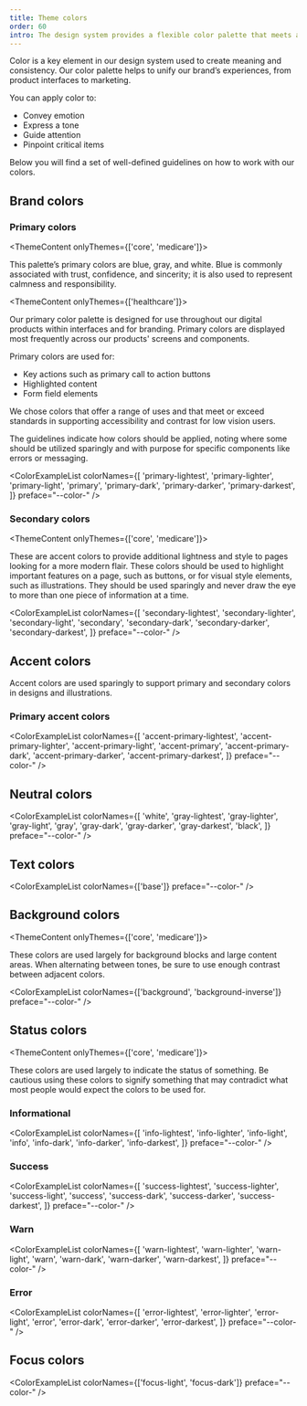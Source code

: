 ```yaml
---
title: Theme colors
order: 60
intro: The design system provides a flexible color palette that meets accessible color contrast requirements.
---
```



Color is a key element in our design system used to create meaning and consistency. Our color palette helps to unify our brand’s experiences, from product interfaces to marketing.

You can apply color to:

- Convey emotion
- Express a tone
- Guide attention
- Pinpoint critical items

Below you will find a set of well-defined guidelines on how to work with our colors.

## Brand colors

### Primary colors

<ThemeContent onlyThemes={['core', 'medicare']}>

This palette’s primary colors are blue, gray, and white. Blue is commonly associated with trust, confidence, and sincerity; it is also used to represent calmness and responsibility.

</ThemeContent>

<ThemeContent onlyThemes={['healthcare']}>

Our primary color palette is designed for use throughout our digital products within interfaces and for branding. Primary colors are displayed most frequently across our products' screens and components.

Primary colors are used for:

- Key actions such as primary call to action buttons
- Highlighted content
- Form field elements

We chose colors that offer a range of uses and that meet or exceed standards in supporting accessibility and contrast for low vision users.

The guidelines indicate how colors should be applied, noting where some should be utilized sparingly and with purpose for specific components like errors or messaging.

</ThemeContent>

<ColorExampleList
  colorNames={[
    'primary-lightest',
    'primary-lighter',
    'primary-light',
    'primary',
    'primary-dark',
    'primary-darker',
    'primary-darkest',
  ]}
  preface="--color-"
/>

### Secondary colors

<ThemeContent onlyThemes={['core', 'medicare']}>

These are accent colors to provide additional lightness and style to pages looking for a more modern flair. These colors should be used to highlight important features on a page, such as buttons, or for visual style elements, such as illustrations. They should be used sparingly and never draw the eye to more than one piece of information at a time.

</ThemeContent>

<ColorExampleList
  colorNames={[
    'secondary-lightest',
    'secondary-lighter',
    'secondary-light',
    'secondary',
    'secondary-dark',
    'secondary-darker',
    'secondary-darkest',
  ]}
  preface="--color-"
/>

## Accent colors

Accent colors are used sparingly to support primary and secondary colors in designs and illustrations.

### Primary accent colors

<ColorExampleList
  colorNames={[
    'accent-primary-lightest',
    'accent-primary-lighter',
    'accent-primary-light',
    'accent-primary',
    'accent-primary-dark',
    'accent-primary-darker',
    'accent-primary-darkest',
  ]}
  preface="--color-"
/>

## Neutral colors

<ColorExampleList
  colorNames={[
    'white',
    'gray-lightest',
    'gray-lighter',
    'gray-light',
    'gray',
    'gray-dark',
    'gray-darker',
    'gray-darkest',
    'black',
  ]}
  preface="--color-"
/>

## Text colors

<ColorExampleList colorNames={['base']} preface="--color-" />

## Background colors

<ThemeContent onlyThemes={['core', 'medicare']}>

These colors are used largely for background blocks and large content areas. When alternating between tones, be sure to use enough contrast between adjacent colors.

</ThemeContent>

<ColorExampleList colorNames={['background', 'background-inverse']} preface="--color-" />

## Status colors

<ThemeContent onlyThemes={['core', 'medicare']}>

These colors are used largely to indicate the status of something.
Be cautious using these colors to signify something that may contradict what most people would expect the colors to be used for.

</ThemeContent>

### Informational

<ColorExampleList
  colorNames={[
    'info-lightest',
    'info-lighter',
    'info-light',
    'info',
    'info-dark',
    'info-darker',
    'info-darkest',
  ]}
  preface="--color-"
/>

### Success

<ColorExampleList
  colorNames={[
    'success-lightest',
    'success-lighter',
    'success-light',
    'success',
    'success-dark',
    'success-darker',
    'success-darkest',
  ]}
  preface="--color-"
/>

### Warn

<ColorExampleList
  colorNames={[
    'warn-lightest',
    'warn-lighter',
    'warn-light',
    'warn',
    'warn-dark',
    'warn-darker',
    'warn-darkest',
  ]}
  preface="--color-"
/>

### Error

<ColorExampleList
  colorNames={[
    'error-lightest',
    'error-lighter',
    'error-light',
    'error',
    'error-dark',
    'error-darker',
    'error-darkest',
  ]}
  preface="--color-"
/>

## Focus colors

<ColorExampleList colorNames={['focus-light', 'focus-dark']} preface="--color-" />

<ColorContrastGuidelines />
